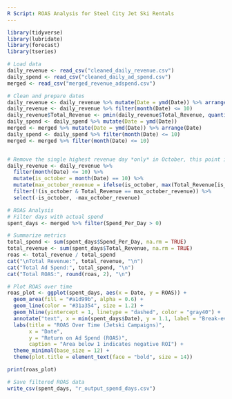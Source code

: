 ```yaml
---
R Script: ROAS Analysis for Steel City Jet Ski Rentals
---
```


```r
library(tidyverse)
library(lubridate)
library(forecast)
library(tseries)
```

```r
# Load data
daily_revenue <- read_csv("cleaned_daily_revenue.csv")
daily_spend <- read_csv("cleaned_daily_ad_spend.csv")
merged <- read_csv("merged_revenue_adspend.csv")
```

```r
# Clean and prepare dates
daily_revenue <- daily_revenue %>% mutate(Date = ymd(Date)) %>% arrange(Date)
daily_revenue <- daily_revenue %>% filter(month(Date) <= 10)
daily_revenue$Total_Revenue <- pmin(daily_revenue$Total_Revenue, quantile(daily_revenue$Total_Revenue, 0.95))
daily_spend <- daily_spend %>% mutate(Date = ymd(Date))
merged <- merged %>% mutate(Date = ymd(Date)) %>% arrange(Date)
daily_spend <- daily_spend %>% filter(month(Date) <= 10)
merged <- merged %>% filter(month(Date) <= 10)


# Remove the single highest revenue day *only* in October, this point is Jetski sale counted as revenue
daily_revenue <- daily_revenue %>%
  filter(month(Date) <= 10) %>%
  mutate(is_october = month(Date) == 10) %>%
  mutate(max_october_revenue = ifelse(is_october, max(Total_Revenue[is_october], na.rm = TRUE), NA)) %>%
  filter(!(is_october & Total_Revenue == max_october_revenue)) %>%
  select(-is_october, -max_october_revenue)
```

```r
# ROAS Analysis
# Filter days with actual spend
spent_days <- merged %>% filter(Spend_Per_Day > 0)
```

```r
# Summarize metrics
total_spend <- sum(spent_days$Spend_Per_Day, na.rm = TRUE)
total_revenue <- sum(spent_days$Total_Revenue, na.rm = TRUE)
roas <- total_revenue / total_spend
cat("\nTotal Revenue:", total_revenue, "\n")
cat("Total Ad Spend:", total_spend, "\n")
cat("Total ROAS:", round(roas, 2), "\n")

```

```r
# Plot ROAS over time
roas_plot <- ggplot(spent_days, aes(x = Date, y = ROAS)) +
  geom_area(fill = "#a1d99b", alpha = 0.6) +
  geom_line(color = "#31a354", size = 1.2) +
  geom_hline(yintercept = 1, linetype = "dashed", color = "gray40") +
  annotate("text", x = min(spent_days$Date), y = 1.1, label = "Break-even", hjust = 0, size = 3, color = "gray40") +
  labs(title = "ROAS Over Time (Jetski Campaigns)",
       x = "Date",
       y = "Return on Ad Spend (ROAS)",
       caption = "Area below 1 indicates negative ROI") +
  theme_minimal(base_size = 12) +
  theme(plot.title = element_text(face = "bold", size = 14))

print(roas_plot)
```

```r
# Save filtered ROAS data
write_csv(spent_days, "r_output_spend_days.csv")

```

